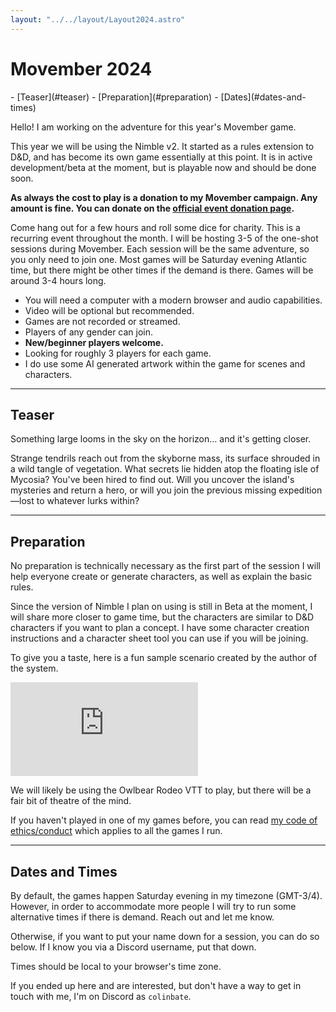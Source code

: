 ```yaml
---
layout: "../../layout/Layout2024.astro"
---
```


# Movember 2024

<nav>
- [Teaser](#teaser)
- [Preparation](#preparation)
- [Dates](#dates-and-times)
</nav>

Hello! I am working on the adventure for this year's Movember game.

This year we will be using the Nimble v2. It started as a rules extension to D&D, and has become its own game essentially at this point. It is in active development/beta at the moment, but is playable now and should be done soon.

**As always the cost to play is a donation to my Movember campaign. Any amount is fine. You can donate on the [official event donation page](/donate).**

Come hang out for a few hours and roll some dice for charity. This is a recurring event throughout the month. I will be hosting 3-5 of the one-shot sessions during Movember. Each session will be the same adventure, so you only need to join one. Most games will be Saturday evening Atlantic time, but there might be other times if the demand is there. Games will be around 3-4 hours long.

- You will need a computer with a modern browser and audio capabilities.
- Video will be optional but recommended.
- Games are not recorded or streamed.
- Players of any gender can join.
- **New/beginner players welcome.**
- Looking for roughly 3 players for each game.
- I do use some AI generated artwork within the game for scenes and characters.

---

## Teaser

Something large looms in the sky on the horizon… and it's getting closer.

Strange tendrils reach out from the skyborne mass, its surface shrouded in a wild tangle of vegetation. What secrets lie hidden atop the floating isle of Mycosia? You've been hired to find out. Will you uncover the island's mysteries and return a hero, or will you join the previous missing expedition—lost to whatever lurks within?

---

## Preparation

No preparation is technically necessary as the first part of the session I will help everyone create or generate characters, as well as explain the basic rules. 

Since the version of Nimble I plan on using is still in Beta at the moment, I will share more closer to game time, but the characters are similar to D&D characters if you want to plan a concept. I have some character creation instructions and a character sheet tool you can use if you will be joining.

To give you a taste, here is a fun sample scenario created by the author of the system.

<div class='embed-container'><iframe src='https://www.youtube.com/embed/QLtdYJhl6vE' frameborder='0' allowfullscreen></iframe></div>

We will likely be using the Owlbear Rodeo VTT to play, but there will be a fair bit of theatre of the mind.

If you haven't played in one of my games before, you can read [my code of ethics/conduct](https://divora.world/code-of-ethics/) which applies to all the games I run.

---

## Dates and Times

By default, the games happen Saturday evening in my timezone (GMT-3/4). However, in order to accommodate more people I will try to run some alternative times if there is demand. Reach out and let me know.

Otherwise, if you want to put your name down for a session, you can do so below. If I know you via a Discord username, put that down.

Times should be local to your browser's time zone.

<Sessions gameId="12vpf5qa8modu0f" client:only="svelte"/>

If you ended up here and are interested, but don't have a way to get in touch with me, I'm on Discord as `colinbate`.

[1]: https://dev.brighterworldsrpg.com/
